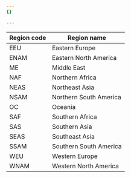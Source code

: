 ```yaml
---
{}

---
```


| Region code | Region name            |
| ----------- | ---------------------- |
| EEU         | Eastern Europe         |
| ENAM        | Eastern North America  |
| ME          | Middle East            |
| NAF         | Northern Africa        |
| NEAS        | Northeast Asia         |
| NSAM        | Northern South America |
| OC          | Oceania                |
| SAF         | Southern Africa        |
| SAS         | Southern Asia          |
| SEAS        | Southeast Asia         |
| SSAM        | Southern South America |
| WEU         | Western Europe         |
| WNAM        | Western North America  |
